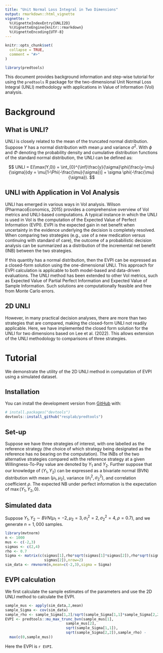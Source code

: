 ---
title: "Unit Normal Loss Integral in Two Dimensions"
output: rmarkdown::html_vignette
vignette: >
  %\VignetteIndexEntry{UNLI2D}
  %\VignetteEngine{knitr::rmarkdown}
  %\VignetteEncoding{UTF-8}
---

```{r, include = FALSE}
knitr::opts_chunk$set(
  collapse = TRUE,
  comment = "#>"
)
```

```{r setup}
library(predtools)
```

This document provides background information and step-wise tutorial for using the `predtools` R package for the two-dimensional Unit Normal Loss Integral (UNLI) methodology with applications in Value of Information (VoI) analysis.

# Background

## What is UNLI?

UNLI is closely related to the mean of the truncated normal distribution. Suppose $Y$ has a normal distribution with mean $\mu$ and variance $\sigma^2$. With $\phi$ and $\Phi$ denoting the probability density and cumulative distribution functions of the standard normal distribution, the UNLI can be defined as:

$$ 
UNLI = E(\max(Y,0)) = \int_{0}^{\inf}\frac{y}{\sigma}\phi(\frac{y-\mu}{\sigma})dy = \mu[1-\Phi(-\frac{\mu}{\sigma})] + \sigma \phi(-\frac{\mu}{\sigma}).
$$

## UNLI with Application in VoI Analysis

UNLI has emerged in various ways in VoI analysis. Wilson (PharmacoEconomics, 2015) provides a comprehensive overview of VoI metrics and UNLI-based computations. A typical instance in which the UNLI is used in VoI is the computation of the Expected Value of Perfect Information (EVPI). EVPI is the expected gain in net benefit when uncertainty in the evidence underlying the decision is completely resolved. When comparing two strategies (e.g., use of a new medication versus continuing with standard of care), the outcome of a probabilistic decision analysis can be summarized as a distribution of the incremental net benefit (INB) between the two strategies.

If this quantity has a normal distribution, then the EVPI can be expressed as a closed-form solution using the one-dimensional UNLI. This approach for EVPI calculation is applicable to both model-based and data-driven evaluations. The UNLI method has been extended to other VoI metrics, such as Expected Value of Partial Perfect Information and Expected Value of Sample Information. Such solutions are computationally feasible and free from Monte Carlo errors.

## 2D UNLI

However, in many practical decision analyses, there are more than two strategies that are compared, making the closed-form UNLI not readily applicable. Here, we have implemented the closed form solution for the UNLI for two dimensions based on Lee et al. (2022). This allows extension of the UNLI methodology to comparisons of three strategies.

# Tutorial

We demonstrate the utility of the 2D UNLI method in computation of EVPI using a simulated dataset.

## Installation

You can install the development version from [GitHub](https://github.com/) with:

``` r
# install.packages("devtools")
devtools::install_github("resplab/predtools")
```

## Set-up

Suppose we have three strategies of interest, with one labelled as the reference strategy (the choice of which strategy being designated as the reference has no bearing on the computation). The INBs of the two alternative strategies compared with the reference strategy at a given Willingness-To-Pay value are denoted by $Y_1$ and $Y_2$. Further suppose that our knowledge of $\left( Y_1,Y_2 \right)$ can be expressed as a bivariate normal (BVN) distribution with mean $\left(\mu_1,\mu_2 \right)$, variance $\left( \sigma_1^2,\sigma_2^2 \right)$, and correlation coefficient $\rho$. The expected NB under perfect information is the expectation of $\max \left(Y_1,Y_2,0 \right)$.

## Simulated data

Suppose $Y_1,Y_2 \sim BVN(\mu_1=-2,\mu_2=3,\sigma^2_1 = 2, \sigma^2_2=4, \rho = 0.7)$, and we generate $n=1,000$ samples.

```{R}
library(mvtnorm)
n <- 1000
mus <- c(-2,3)
sigmas <- c(2,4)
rho <- 0.7
Sigma <- matrix(c(sigmas[1],rho*sqrt(sigmas[1]*sigmas[2]),rho*sqrt(sigmas[1]*sigmas[2]),
                  sigmas[2]),nrow=2)
sim_data <- rmvnorm(n,mean=c(-2,3),sigma = Sigma)
```

## EVPI calculation

We first calculate the sample estimates of the parameters and use the 2D UNLI method to calculate the EVPI.

```{R}
sample_mus <- apply(sim_data,2,mean)
sample_Sigma <- cov(sim_data)
sample_rho <- sample_Sigma[1,2]/sqrt(sample_Sigma[1,1]*sample_Sigma[2,2])
EVPI <- predtools::mu_max_trunc_bvn(sample_mus[1],
                            sample_mus[2],
                            sqrt(sample_Sigma[1,1]),
                            sqrt(sample_Sigma[2,2]),sample_rho) -
  max(c(0,sample_mus))
```

Here the EVPI is `r EVPI`.
